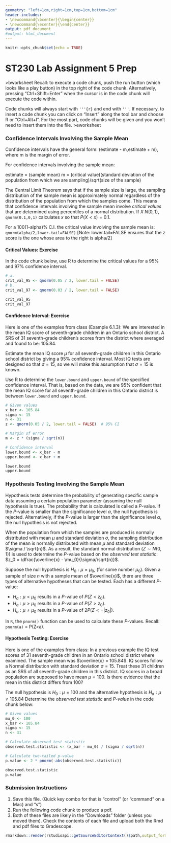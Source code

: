 ---
geometry: "left=1cm,right=1cm,top=1cm,bottom=1cm"
header-includes:
- \newcommand{\bcenter}{\begin{center}}
- \newcommand{\ecenter}{\end{center}}
output: pdf_document
#output: html_document
---

```{r setup0, echo=FALSE}
knitr::opts_chunk$set(echo = TRUE)
```

\bcenter
# ST230 Lab Assignment 5 Prep
\ecenter

$>$bworksheet
Recall: to execute a code chunk, push the run button (which looks like a play button) in the top right of the code chunk. Alternatively, pressing "Ctrl+Shift+Enter" when the cursor is in the code chunk will execute the code within.

Code chunks will always start with `'''{r}` and end with `'''`.  If necessary, to insert a code chunk you can click on "Insert" along the tool bar and choose R or "Ctrl+Alt+I".  For the most part, code chunks will be given and you won't need to insert them into the file.
$>$eworksheet

### Confidence Intervals Involving the Sample Mean

Confidence intervals have the general form:  (estimate - m,estimate + m), where m is the margin of error.

For confidence intervals involving the sample mean:

  estimate = (sample mean)
  m = (critical value)(standard deviation of the population from which we are sampling)/sqrt(size of the sample)

The Central Limit Theorem says that if the sample size is large, the sampling distribution of the sample mean is approximately normal regardless of the distribution of the population from which the samples come. This means that confidence intervals involving the sample mean involve *critical values* that are determined using percentiles of a normal distribution. If $X~N(0,1)$, `qnorm(0.1,0,1)` calculates $x$ so that $P(X<x) = 0.1$. 

For a 100(1-alpha)\% C.I. the critical value involving the sample mean is: `qnorm(alpha/2,lower.tail=FALSE)`
[Note: lower.tail=FALSE ensures that the z score is the one whose area to the right is alpha/2]

#### Critical Values: Exercise

In the code chunk below, use R to determine the critical values for a 95% and 97% confidence interval.

```{r, CI.crit.val}
# a. 
crit_val_95 <- qnorm(0.05 / 2, lower.tail = FALSE)
# b. 
crit_val_97 <- qnorm(0.03 / 2, lower.tail = FALSE)

crit_val_95
crit_val_97

```

#### Confidence Interval: Exercise

Here is one of the examples from class (Example 6.1.3): 
We are interested in the mean IQ score of seventh-grade children in an Ontario school district. A SRS of 31 seventh-grade children's scores from the district where averaged and found to be: 105.84.

Estimate the mean IQ score $\mu$ for all seventh-grade children in this Ontario school district by giving a 95\% confidence interval. Most IQ tests are designed so that $\sigma=15$, so we will make this assumption that $\sigma=15$ is known.

Use R to determine the `lower.bound` and `upper.bound` of the specified confidence interval. That is, based on the data, we are 95\% confident that the mean IQ score for all seventh-grade children in this Ontario district is between `lower.bound` and `upper.bound`.

```{r, CI.int}
# Given values
x_bar <- 105.84
sigma <- 15
n <- 31
z <- qnorm(0.05 / 2, lower.tail = FALSE)  # 95% CI

# Margin of error
m <- z * (sigma / sqrt(n))

# Confidence interval
lower.bound <- x_bar - m
upper.bound <- x_bar + m

lower.bound
upper.bound


```

### Hypothesis Testing Involving the Sample Mean

Hypothesis tests determine the probability of generating specific sample data assuming a certain population parameter (assuming the null hypothesis is true). The probability that is calculated is called a $P$-value. If the $P$-value is smaller than the significance level $\alpha$, the null hypothesis is rejected. Alternatively, if the $P$-value is larger than the significance level $\alpha$, the null hypothesis is not rejected.

When the population from which the samples are produced is normally distributed with mean $\mu$ and standard deviation $\sigma$, the sampling distribution of the mean is normally distributed with mean $\mu$ and standard deviation $\sigma / \sqrt{n}$. As a result, the standard normal distribution ($Z\sim N(0,1)$) is used to determine the $P$-value based on the *observed test statistic*: $z_0 = \dfrac{\overline{x} - \mu_0}{\sigma/\sqrt{n}}$.

Suppose the null hypothesis is $H_0: \mu = \mu_0$, (for some number $\mu_0$). Given a sample of size $n$ with a sample mean of $\overline{x}$, there are three types of alternative hypotheses that can be tested. Each has a different $P$-value:

 - $H_a: \mu <\mu_0$ results in a $P$-value of $P\left(Z<z_0\right)$.  
 - $H_a: \mu >\mu_0$ results in a $P$-value of $P\left(Z>z_0\right)$.  
 - $H_a: \mu \neq\mu_0$ results in a $P$-value of $2 P\left(Z<-\left|z_0\right|\right)$.
 
In `R`, the `pnorm()` function can be used to calculate these $P$-values. 
Recall: `pnorm(a)` = P(Z<a).

#### Hypothesis Testing: Exercise

Here is one of the examples from class: 
In a previous example the IQ test scores of 31 seventh-grade children in an Ontario school district where examined. The sample mean was $\overline{x} = 105.84$. IQ scores follow a Normal distribution with standard deviation $\sigma = 15$. Treat these 31 children as an SRS of all seventh-grade children in this district. IQ scores in a broad population are supposed to have mean $\mu = 100$. Is there evidence that the mean in this district differs from 100?

The null hypothesis is $H_0: \mu = 100$ and the alternative hypothesis is $H_a: \mu \neq 105.84$ 
Determine the *observed test statistic* and *P-value* in the code chunk below:

```{r}
# Given values
mu_0 <- 100
x_bar <- 105.84
sigma <- 15
n <- 31

# Calculate observed test statistic
observed.test.statistic <- (x_bar - mu_0) / (sigma / sqrt(n))

# Calculate two-tailed p-value
p.value <- 2 * pnorm(-abs(observed.test.statistic))

observed.test.statistic
p.value


```

### Submission Instructions

1. Save this file. (Quick key combo for that is "control" (or "command" on a Mac) and "s")
2. Run the following code chunk to produce a pdf.
3. Both of these files are likely in the "Downloads" folder (unless you moved them). Check the contents of each file and upload both the Rmd and pdf files to Gradescope.

``` {r, echo=FALSE ,eval=FALSE}
rmarkdown::render(rstudioapi::getSourceEditorContext()$path,output_format = "pdf_document")
```
